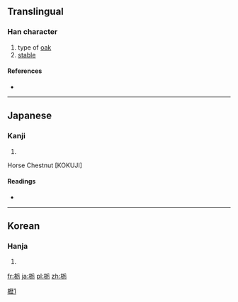 {{also|櫪|枥}}
==Translingual==

===Han character===
{{Han char|rn=75|rad=木|as=05|sn=9|four=|canj=木竹一尸 (DHMS)}}

# type of [[oak]]
# [[stable]]

====References====
* {{Han ref|kx=0521.121|dkj=14687|hdz=21185.041|uh=6803|ud=26627}}

[[Category:CJKV characters simplified differently in Japan and China|櫪1]]

----

==Japanese==

===Kanji===
{{ja-kanji|grade=|rs=木05}}

# {{defn|lang=ja|sort=木05}}

Horse Chestnut 
[KOKUJI]

====Readings====
* {{ja-readings|on=|kun=[[とち]] (tochi)}}

----

==Korean==

===Hanja===
{{ko-hanja|hangeul=[[회]]|eumhun=|rv=hoe|mr=hoe|y=hoy}}

# {{defn|lang=ko|sort=木05}}

[[fr:栃]]
[[ja:栃]]
[[pl:栃]]
[[zh:栃]]